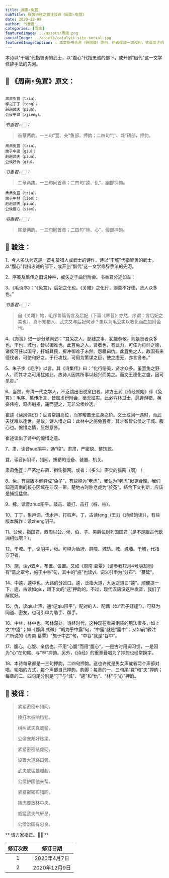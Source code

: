 ```yaml
---
title: 周南∘兔罝
subTitle: 致敬诗经之骏注骏译《周南∘兔罝》 
date: 2020-12-09 
author: 书香君
categories: [周南]
featuredImage: ../assets/周南.png
socialImage: ../assets/catalyst-site-social.jpg
featuredImageCaption: ⚠️️ 本文系书香君（钟国骏）原创，作者保留一切权利，转载需注明出处。
---
```

本诗以“干城”代指智勇的武士，以“腹心”代指忠诚的部下，或开创“借代”这一文学修辞手法的先河。

## 🌼 《周南∘兔罝》原文：
```

肃肃兔罝（tzia），
椓之丁丁（teng）；
赳赳武夫（piua），
公侯干城（zjieng）。

```
*书香君👉🏻：* 

> 首章两韵。一三句“罝、夫”鱼部，押韵；二四句“丁、城”耕部，押韵。

```
肃肃兔罝（tzia），
施于中逵（giu）；
赳赳武夫（piua），
公侯好仇（giu）。

```
*书香君👉🏻：* 

> 二章两韵。一三句同首章；二四句“逵、仇”，幽部押韵。

```
肃肃兔罝（tzia），
施于中林（liəm）；
赳赳武夫（piua），
公侯腹心（siəm）。

```
*书香君👉🏻：* 

> 尾章两韵。一三句同首章；二四句“林、心”，侵部押韵。

## 🍁️ 骏注：

1、今人多认为这是一首礼赞猎人或武士的诗作。诗以“干城”代指智勇的武士，以“腹心”代指忠诚的部下，或开创“借代”这一文学修辞手法的先河。

2、序笺及集传之旧说种种，或失之于曲衍附会。书香君分述如左：

3、《毛诗序》：“《兔罝》，后妃之化也。《关雎》之化行，则莫不好德，贤人众多也。”

*书香君👉🏻：* 

> 自《关雎》始，毛序每篇皆言及后妃（下篇《罘苢》亦然，序谓：言后妃之美也），真不知猎人、武夫又与后妃何涉？愚以为毛公实以教化而曲加附会也。

4、《郑笺》进一步分章阐述：“罝兔之人，鄙贱之事，犹能恭敬，则是贤者众多也。干也，城也，皆以御难也。此罝兔之人，贤者也，有武力，可任为将帅之德，诸侯可任以国守，扞城其民，折冲御难于未然。怨耦曰仇。此罝兔之人，敌国有来侵伐者，可使和好之。于行攻伐，可用为策谋之臣，使之虑无，亦言贤者。”

5、朱子步《毛序》以言。其《诗集传》曰：“化行俗美，贤才众多。虽罝兔之野人，而其才之可用犹如此，故诗人因其所事以起兴而美之。而文王德化之盛，因可见矣。”

6、当然，有清一代之学人，不乏跳出旧说窠臼者。如方玉润《诗经原始》评《兔罝》：毛序、集传所言，皆属虚衍附会、毫无征实。此必羽林卫士，扈跸游猎，英姿伟抱，奇杰魁梧，遥而望之，无非公侯妙选。

崔述《读风偶识》：世胄常蹑高位，而寒畯苦无进身之阶。文士或间一遇时，而武夫犹难以逢世。是故，诗人惜之曰：此林中之施兔罝者，其才智皆公侯之干城、腹心也。惋惜之情，显然意外。

崔述读出了诗中的惋惜之意。

7、肃，读音suo阴平，通“梭”。肃肃，严密貌、整饬貌。

罝，读音ju阴平，猎网，捕猎的设备、装置、机关。

肃肃兔罝：严密地布置、捯饬猎网。或者：（多么）密实的猎网（啊）！

8、兔，有些版本解释成“兔子”，有些释为“老虎”，我认为“老虎”似更合理。我们知道周南的核心区域在江汉一带，楚地古时称老虎为“於菟”。结合下文判断，应该是捕捉猛兽。

9、椓，读音zhuo阳平。敲击、敲打、击打（桩、柱）。

10、丁丁，象声词。伐木声、打桩声。丁，古读teng（王力《诗经韵读》），有些版本解作：读zheng阴平。

11、公侯，指国君。西周以公、侯、伯、子、男爵位封列国国君（是不是跟古代欧洲相似啊？）。

12、干城。干，读阴平，垣。可释为盾牌、屏障、城防。城，城墙。干城，代指守卫者。

13、施，读yi去声。布置、设置。又如《周南.葛覃》（请参我12月4号朋友圈）有“葛之覃兮，施于中谷”句，其中的“施”也读yi，词义引申为“分布”、“蔓延”。

14、中逵，逵中也。大路的分岔口。逵，泛指大道，九达之道曰“逵”。顺便提一下，逵，古读如giu，跟下文的“逑”押韵的。不过，现代汉语没这种发音，我们了解就好。

15、仇，读qiu上声。通“逑qiu阳平”，配对的人、配偶（如“君子好逑”）。可释为同道、密友，也可引申为助手、帮手。

16、中林，林中也。密林深处。诗经时代，这种现在看来倒装的用法很多，如上文“中逵”；如《邶风.式微》“胡为乎中露”句，“中露”就是“露中”；又如前“骏注7”所说的《周南.葛覃》“施于中古”句，“中谷”就是“谷中”。

17、腹心，心腹、亲信也。不用“心腹”而用“腹心”，一是古时用词习惯，一是因为“心”在句尾、与“林”押韵。另外，《诗经》的重章叠唱为了押韵也经常换字。

18、本诗每章都是一三句押韵，二四句押韵。这也许就是男女声或者两个声部对唱、轮唱的方式，每个声部自己押韵。韵脚：每章的一、三句尾“罝”和“夫”押韵；每章的二、四句尾分别是“丁”与“城”、“逵”和“仇”、“林”与“心”押韵。

## 🍁️ 骏译：

> 紧紧密密布猎网，
> 
> 捶打木桩响铛铛。
> 
> 纠纠武夫真威猛，
> 
> 公侯安邦好栋梁。

> 紧紧密密结虎网，
> 
> 设置大道路口旁。
> 
> 武夫威猛雄赳赳，
> 
> 公侯护国他来帮。

> 紧紧密密布猎网，
> 
> 捕虎要放林中央。
> 
> 威猛武夫气轩昂，
> 
> 公侯治国有忠良。

** 请方家指正。🙏🏻 **

| 修订次数      | 修订日期 | 
|   :----: |    :----:   | 
| 1    | 2020年4月7日       | 
| 2    | 2020年12月9日       | 
